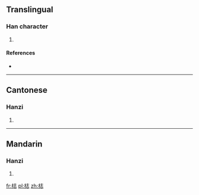 ==Translingual==

===Han character===
{{Han char|rn=75|rad=木|as=07|sn=11|four=|canj=DGP|ids=⿰木志}}

# {{defn|Han|sort=木07}}

====References====
* {{Han ref|kx=0531.131|hdz=21210.030|uh=68BD|ud=26813}}

----

==Cantonese==

===Hanzi===
{{yue-hanzi|jyut=[[zi3]]|y=ji3}}

# {{defn|lang=yue|sort=木07}}

----

==Mandarin==

===Hanzi===
{{cmn-hanzi|pin=[[zhì]] ([[zhi4]])|wg=chih<sup>4</sup>}}

# {{defn|lang=cmn|sort=木07}}

[[fr:梽]]
[[pl:梽]]
[[zh:梽]]